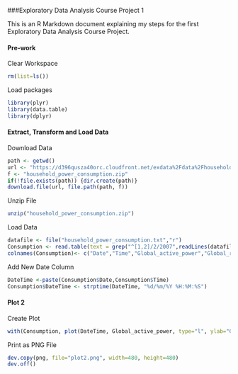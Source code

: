 ###Exploratory Data Analysis Course Project 1

This is an R Markdown document explaining my steps for the first Exploratory Data Analysis Course Project.

#### Pre-work

Clear Workspace

```{r}
rm(list=ls())
```

Load packages

```{r}
library(plyr)
library(data.table)
library(dplyr)
```

#### Extract, Transform and Load Data

Download Data

```{r}
path <- getwd()
url <- "https://d396qusza40orc.cloudfront.net/exdata%2Fdata%2Fhousehold_power_consumption.zip"
f <- "household_power_consumption.zip"
if(!file.exists(path)) {dir.create(path)}
download.file(url, file.path(path, f))
```

Unzip File

```{r}
unzip("household_power_consumption.zip")
```

Load Data

```{r}
datafile <- file("household_power_consumption.txt","r")
Consumption <- read.table(text = grep("^[1,2]/2/2007",readLines(datafile),value=TRUE), sep=";",na.strings="?")
colnames(Consumption)<- c("Date","Time","Global_active_power","Global_reactive_power","Voltage","Global_intensity","Sub_metering_1","Sub_metering_2","Sub_metering_3" )
```

Add New Date Column

```{r}
DateTime <-paste(Consumption$Date,Consumption$Time)
Consumption$DateTime <- strptime(DateTime, "%d/%m/%Y %H:%M:%S")
```


#### Plot 2

Create Plot

```{r}
with(Consumption, plot(DateTime, Global_active_power, type="l", ylab="Global Active Power (kilowatts)"))
```

Print as PNG File

```{r}
dev.copy(png, file="plot2.png", width=480, height=480)
dev.off()
```
